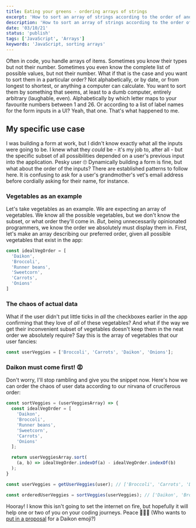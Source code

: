 ```yaml
---
title: Eating your greens - ordering arrays of strings
excerpt: 'How to sort an array of strings according to the order of another array of strings in JavaScript'
description: 'How to sort an array of strings according to the order of another array of strings in JavaScript'
date: '03/10/21'
status: 'publish'
tags: ['JavaScript', 'Arrays']
keywords: 'JavaScript, sorting arrays'
---
```


<Dropcap>
  Often in code, you handle arrays of items. Sometimes you
  know their types but not their number. Sometimes you even
  know the complete list of possible values, but not their
  number. What if that is the case and you want to sort them
  in a particular order? Not alphabetically, or by date, or
  from longest to shortest, or anything a computer can
  calculate. You want to sort them by something that seems,
  at least to a dumb computer, entirely arbitrary
  (laughable, even). Alphabetically by which letter maps to
  your favourite numbers between 1 and 26. Or according to a
  list of label names for the form inputs in a UI? Yeah,
  that one. That's what happened to me.
</Dropcap>

## My specific use case

I was building a form at work, but I didn't know exactly what all the inputs were going to be. I knew what they _could_ be - it's
my job to, after all - but the specific subset of all possibilities depended on a user's previous input into the application. Pesky user 🙄
Dynamically building a form is fine, but what about the order of the inputs? There are established patterns to follow here.
It is confusing to ask for a user's grandmother's vet's email address before cordially asking for their name, for instance.

### Vegetables as an example

Let's take vegetables as an example. We are expecting an array of vegetables. We know all the possible vegetables, but we
don't know the subset, or what order they'll come in. _But_, being unnecessarily opinionated programmers, we know the order we absolutely
must display them in. First, let's make an array describing our preferred order, given all possible vegetables that exist in the app:

```JavaScript title=veggies.js
const idealVegOrder = [
  'Daikon',
  'Broccoli',
  'Runner beans',
  'Sweetcorn',
  'Carrots',
  'Onions'
]
```

### The chaos of actual data

What if the user didn't put little ticks in _all_ the checkboxes earlier in the app confirming that they love of _all_ of these vegetables?
And what if the way we get their inconvenient subset of vegetables doesn't keep them in the neat order we absolutely require? Say this is
the array of vegetables that our user fancies:

```JavaScript title=veggies.js
const userVeggies = ['Broccoli', 'Carrots', 'Daikon', 'Onions'];
```

### Daikon must come first! 😡

Don't worry, I'll stop rambling and give you the snippet now. Here's how we can order the chaos of user data according to our nirvana
of cruciferous order:

```JavaScript title=veggies.js
const sortVeggies = (userVeggiesArray) => {
  const idealVegOrder = [
    'Daikon',
    'Broccoli',
    'Runner beans',
    'Sweetcorn',
    'Carrots',
    'Onions'
  ];

  return userVeggiesArray.sort(
    (a, b) => idealVegOrder.indexOf(a) - idealVegOrder.indexOf(b)
  );
}

const userVeggies = getUserVeggies(user); // ['Broccoli', 'Carrots', 'Daikon', 'Onions']

const orderedUserVeggies = sortVeggies(userVeggies); // ['Daikon', 'Broccoli', 'Carrots', 'Onions']
```

Hooray! I know this isn't going to set the internet on fire, but hopefully it will help one or two of you on your coding journeys. Peace 🌽🥦🥕
(Who wants to [put in a proposal](https://unicode.org/emoji/proposals.html) for a Daikon emoji?)
